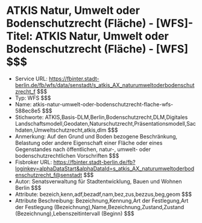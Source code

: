 # ATKIS Natur, Umwelt oder Bodenschutzrecht (Fläche) - [WFS]- Titel: ATKIS Natur, Umwelt oder Bodenschutzrecht (Fläche) - [WFS] $$$
- Service URL: https://fbinter.stadt-berlin.de/fb/wfs/data/senstadt/s_atkis_AX_naturumweltoderbodenschutzrecht_f $$$
- Typ: WFS $$$
- Name: atkis-natur-umwelt-oder-bodenschutzrecht-flache-wfs-588ec8e5 $$$
- Stichworte: ATKIS,Basis-DLM,Berlin,Bodenschutzrecht,DLM,Digitales Landschaftsmodell,Geodaten,Naturschutzrecht,Präsentationsmodell,Sachdaten,Umweltschutzrecht,atkis,dlm $$$
- Anmerkung: Auf den Grund und Boden bezogene Beschränkung, Belastung oder andere Eigenschaft einer Fläche oder eines Gegenstandes nach öffentlichen, natur-, umwelt- oder bodenschutzrechtlichen Vorschriften $$$
- Fisbroker URL: https://fbinter.stadt-berlin.de/fb?loginkey=alphaDataStart&alphaDataId=s_atkis_AX_naturumweltoderbodenschutzrecht_f@senstadt $$$
- Autor: Senatsverwaltung für Stadtentwicklung, Bauen und Wohnen Berlin $$$
- Attribute: bezeich,kenn,adf,bezadf,nam,bez,zus,bezzus,beg,geom $$$
- Attribute Beschreibung: Bezeichnung,Kennung,Art der Festlegung,Art der Festlegung (Bezeichnung),Name,Bezeichnung,Zustand,Zustand (Bezeichnung),Lebenszeitintervall (Beginn) $$$
